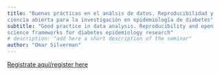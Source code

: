 ```yaml
---
title: "Buenas prácticas en el análsis de datos. Reproducibilidad y
ciencia abierta para la investigación en epidemiología de diabetes"
subtitle: "Good practice in data analysis. Reproducibility and open
science frameworks for diabetes epidemiology research" 
# description: "add here a short description of the seminar" 
author: "Omar Silverman"
---
```


[Registrate aquí/register
here](https://aarhusuniversity.zoom.us/meeting/register/u5EtcO2qpzgtGNXtWyNr_pQaenzxZSu9y7dD)
